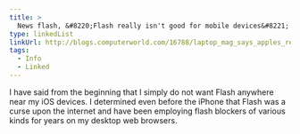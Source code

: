 ```yaml
---
title: >
  News flash, &#8220;Flash really isn't good for mobile devices&#8221;
type: linkedList
linkUrl: http://blogs.computerworld.com/16788/laptop_mag_says_apples_really_right_on_flash
tags:
  - Info
  - Linked
---
```


I have said from the beginning that I simply do not want Flash anywhere near my iOS devices. I determined even before the iPhone that Flash was a curse upon the internet and have been employing flash blockers of various kinds for years on my desktop web browsers.
